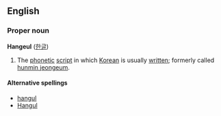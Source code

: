 ==English==

===Proper noun===
'''Hangeul''' ([[한글]])

# The [[phonetic]] [[script]] in which [[Korean]] is usually [[written]]; formerly called [[hunmin jeongeum]].

====Alternative spellings====
*[[hangul]]
*[[Hangul]]